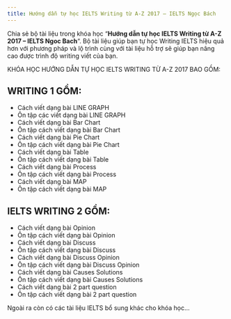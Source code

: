 ---
title: Hướng dẫn tự học IELTS Writing từ A-Z 2017 – IELTS Ngọc Bách
---

Chia sẻ bộ tài liệu trong khóa học “**Hướng dẫn tự học IELTS Writing từ A-Z 2017 – IELTS Ngoc Bach**“. Bộ tài liệu giúp bạn tự học Writing IELTS hiệu quả hơn với phương pháp và lộ trình cùng với tài liệu hỗ trợ sẽ giúp bạn nâng cao được trình độ writing viết của bạn.

KHÓA HỌC HƯỚNG DẪN TỰ HỌC IELTS WRITING TỪ A-Z 2017 BAO GỒM:
 
## WRITING 1 GỒM:
- Cách viết dạng bài LINE GRAPH
- Ôn tập các viết dạng bài LINE GRAPH
- Cách viết dạng bài Bar Chart
- Ôn tập cách viết dạng bài Bar Chart
- Cách viết dạng bài Pie Chart
- Ôn tập cách viết dạng bài Pie Chart
- Cách viết dạng bài Table
- Ôn tập cách viết dạng bài Table
- Cách viết dạng bài Process
- Ôn tập cách viết dạng bài Process
- Cách viết dạng bài MAP
- Ôn tập cách viết dạng bài MAP

## IELTS WRITING 2 GỒM:
- Cách viết dạng bài Opinion
- Ôn tập cách viết dạng bài Opinion
- Cách viết dạng bài Discuss
- Ôn tập cách viết dạng bài Discuss
- Cách viết dạng bài Discuss Opinion
- Ôn tập cách viết dạng bài Discuss Opinion
- Cách viết dạng bài Causes Solutions
- Ôn tập cách viết dạng bài Causes Solutions
- Cách viết dạng bài 2 part question
- Ôn tập cách viết dạng bài 2 part question

Ngoài ra còn có các tài liệu IELTS bổ sung khác cho khóa học…